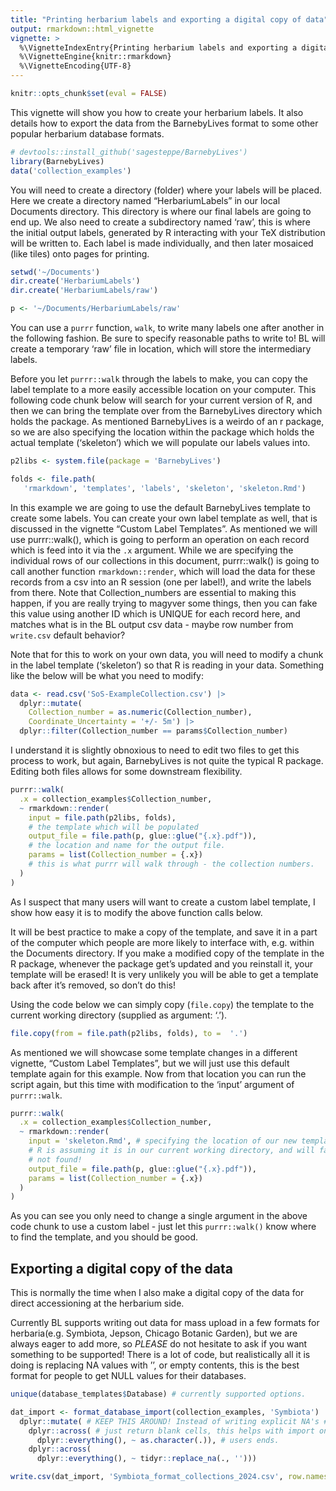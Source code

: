 ```yaml
---
title: "Printing herbarium labels and exporting a digital copy of data"
output: rmarkdown::html_vignette
vignette: >
  %\VignetteIndexEntry{Printing herbarium labels and exporting a digital copy of data}
  %\VignetteEngine{knitr::rmarkdown}
  %\VignetteEncoding{UTF-8}
---
```


```r
knitr::opts_chunk$set(eval = FALSE)
```

This vignette will show you how to create your herbarium labels. 
It also details how to export the data from the BarnebyLives format to some other popular herbarium database formats. 

```r
# devtools::install_github('sagesteppe/BarnebyLives')
library(BarnebyLives)
data('collection_examples')
```

You will need to create a directory (folder) where your labels will be placed. 
Here we create a directory named "HerbariumLabels" in our local Documents directory. 
This directory is where our final labels are going to end up. 
We also need to create a subdirectory named 'raw', this is where the initial output labels, generated by R interacting with your TeX distribution will be written to. 
Each label is made individually, and then later mosaiced (like tiles) onto pages for printing. 

```r
setwd('~/Documents')
dir.create('HerbariumLabels')
dir.create('HerbariumLabels/raw')

p <- '~/Documents/HerbariumLabels/raw'
```

You can use a `purrr` function, `walk`, to write many labels one after another in the following fashion. Be sure to specify reasonable paths to write to!
BL will create a temporary 'raw' file in location, which will store the intermediary labels. 

Before you let `purrr::walk` through the labels to make, you can copy the label template to a more easily accessible location on your computer. 
This following code chunk below will search for your current version of R, and then we can bring the template over from the BarnebyLives directory which holds the package. 
As mentioned BarnebyLives is a weirdo of an r package, so we are also specifying the location within the package which holds the actual template ('skeleton') which we will populate our labels values into. 

```r
p2libs <- system.file(package = 'BarnebyLives')

folds <- file.path(
   'rmarkdown', 'templates', 'labels', 'skeleton', 'skeleton.Rmd')
```

In this example we are going to use the default BarnebyLives template to create some labels. 
You can create your own label template as well, that is discussed in the vignette "Custom Label Templates". 
As mentioned we will use purrr::walk(), which is going to perform an operation on each record which is feed into it via the `.x` argument. 
While we are specifying the individual rows of our collections in this document, purrr::walk() is going to call another function `rmarkdown::render`, which will load the data for these records from a csv into an R session (one per label!), and write the labels from there. 
Note that Collection_numbers are essential to making this happen, if you are really trying to magyver some things, then you can fake this value using another ID which is UNIQUE for each record here, and matches what is in the BL output csv data - maybe row number from `write.csv` default behavior? 

Note that for this to work on your own data, you will need to modify a chunk in the label template ('skeleton') so that R is reading in your data. Something like the below will be what you need to modify:

```r
data <- read.csv('SoS-ExampleCollection.csv') |>
  dplyr::mutate(
    Collection_number = as.numeric(Collection_number), 
    Coordinate_Uncertainty = '+/- 5m') |>
  dplyr::filter(Collection_number == params$Collection_number)
```

I understand it is slightly obnoxious to need to edit two files to get this process to work, but again, BarnebyLives is not quite the typical R package. 
Editing both files allows for some downstream flexibility. 

```r
purrr::walk(
  .x = collection_examples$Collection_number,
  ~ rmarkdown::render(
    input = file.path(p2libs, folds), 
    # the template which will be populated
    output_file = file.path(p, glue::glue("{.x}.pdf")), 
    # the location and name for the output file. 
    params = list(Collection_number = {.x}) 
    # this is what purrr will walk through - the collection numbers. 
  )
)
```

As I suspect that many users will want to create a custom label template, I show how easy it is to modify the above function calls below.  

It will be best practice to make a copy of the template, and save it in a part of the computer which people are more likely to interface with, e.g. within the Documents directory. 
If you make a modified copy of the template in the R package, whenever the package get's updated and you reinstall it, your template will be erased! 
It is very unlikely you will be able to get a template back after it's removed, so don't do this!

Using the code below we can simply copy (`file.copy`) the template to the current working directory (supplied as argument: '.'). 

```r
file.copy(from = file.path(p2libs, folds), to =  '.')
```

As mentioned we will showcase some template changes in a different vignette, "Custom Label Templates", but we will just use this default template again for this example. 
Now from that location you can run the script again, but this time with modification to the 'input' argument of `purrr::walk`. 

```r
purrr::walk(
  .x = collection_examples$Collection_number,
  ~ rmarkdown::render(
    input = 'skeleton.Rmd', # specifying the location of our new template! 
    # R is assuming it is in our current working directory, and will fail if it is
    # not found!
    output_file = file.path(p, glue::glue("{.x}.pdf")),
    params = list(Collection_number = {.x})
  )
)
```

As you can see you only need to change a single argument in the above code chunk to use a custom label - just let this `purrr::walk()` know where to find the template, and you should be good. 

## Exporting a digital copy of the data

This is normally the time when I also make a digital copy of the data for direct accessioning at the herbarium side. 

Currently BL supports writing out data for mass upload in a few formats for herbaria(e.g. Symbiota, Jepson, Chicago Botanic Garden), but we are always eager to add more, so *PLEASE* do not hesitate to ask if you want something to be supported!
There is a lot of code, but realistically all it is doing is replacing NA values with '', or empty contents, this is the best format for people to get NULL values for their databases. 

```r
unique(database_templates$Database) # currently supported options. 

dat_import <- format_database_import(collection_examples, 'Symbiota') |> 
  dplyr::mutate( # KEEP THIS AROUND! Instead of writing explicit NA's # we
    dplyr::across( # just return blank cells, this helps with import on most
      dplyr::everything(), ~ as.character(.)), # users ends. 
    dplyr::across(
      dplyr::everything(), ~ tidyr::replace_na(., '')))  

write.csv(dat_import, 'Symbiota_format_collections_2024.csv', row.names = F)
```
